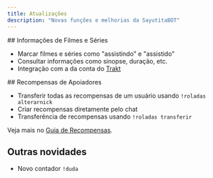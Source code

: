 ```yaml
---
title: Atualizações
description: "Novas funções e melhorias da SayutitaBOT"
---
```


<Update label="Julho 2025">
  ## Informações de Filmes e Séries

  * Marcar filmes e séries como "assistindo" e "assistido"
  * Consultar informações como sinopse, duração, etc.
  * Integração com a da conta do [Trakt](https://trakt.tv/)
</Update>

<Update label="Junho 2025">
  ## Recompensas de Apoiadores

  * Transferir todas as recompensas de um usuário usando `!roladas alterarnick`
  * Criar recompensas diretamente pelo chat
  * Transferência de recompensas usando `!roladas transferir`

  Veja mais no [Guia de Recompensas](/parkejunior/rewards-guide).

  ## Outras novidades

  * Novo contador `!duda`
</Update>